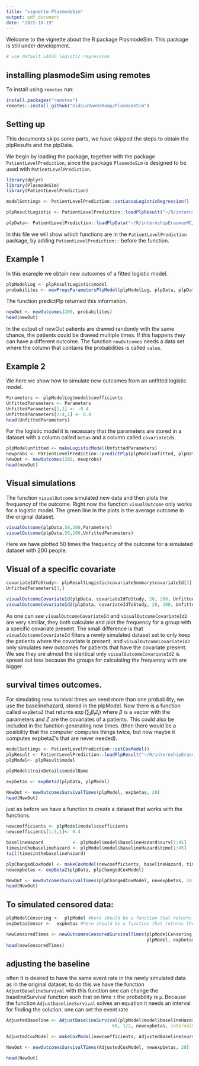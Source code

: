 ```yaml
---
title: "vignette PlasmodeSim"
output: pdf_document
date: "2022-10-19"
---
```

Welcome to the vignette about the R package PlasmodeSim. This package is still under development.

```r

# use default LASSO logistic regression

```

## installing plasmodeSim using remotes
To install using `remotes` run:
```r
install.packages("remotes")
remotes::install_github("GidiusVanDeKamp/PlasmodeSim")
```


## Setting up
This documents skips some parts, we have skipped the steps to obtain the plpResults and the plpData. 

We begin by loading the package, together with the package `PatientLevelPrediction`, since the package `PlasmodeSim` is designed to be used with `PatientLevelPrediction`.
````r
library(dplyr) 
library(PlasmodeSim)
library(PatientLevelPrediction)

modelSettings <- PatientLevelPrediction::setLassoLogisticRegression()

plpResultLogistic <- PatientLevelPrediction::loadPlpResult("~/R/internshipErasmusMC/simulate-new-patients-outcomes/plp_demolog/plpResult")

plpData<- PatientLevelPrediction::loadPlpData("~/R/internshipErasmusMC/simulate-new-patients-outcomes/plp_demo/plpData" )
````
In this file we will show which functions are in the `PatientLevelPrediction` package, by adding `PatientLevelPrediction::` before the function. 

## Example 1

In this example we obtain new outcomes of a fitted logistic model.
````r
plpModelLog <- plpResultLogistic$model
probabilites <- newPropsParametersPlpModel(plpModelLog, plpData, plpData$cohorts)
```` 
The function predictPlp returned this information. 

````r
newOut <- newOutcomes(200, probabilites)
head(newOut)

````
In the output of newOut patients are drawed randomly with the same chance, the patients could be drawed multiple times. If this happens they can have a different outcome. The function `newOutcomes` needs a data set where the column that contains the probabilities is called `value`.

## Example 2 
We here we show how to simulate new outcomes from an unfitted logistic model.

````R
Parameters <- plpModelLog$model$coefficients
UnfittedParameters <- Parameters
UnfittedParameters[1,1] <- -0.4
UnfittedParameters[2:4,1] <- 0.4
head(UnfittedParameters)
````
For the logistic model it is necessary that the parameters are stored in a dataset with a column called `betas` and a column called `covariateIds`.  

````r
plpModelunfitted <- makeLogisticModel(UnfittedParameters)
newprobs <- PatientLevelPrediction::predictPlp(plpModelunfitted, plpData,plpData$cohorts)
newOut <- newOutcomes(200, newprobs)
head(newOut)
````



## Visual simulations
The function `visualOutcome` simulated new data and then plots the frequency of the outcome.
Right now the function `visualOutcome` only works for a logistic model. The green line in the plots is the average outcome in the original dataset. 
````r
visualOutcome(plpData,50,200,Parameters)
visualOutcome(plpData,50,200,UnfittedParameters)
````
Here we have plotted 50 times the frequency of the outcome for a simulated dataset with 200 people. 

## Visual of a specific covariate

````r

covariateIdToStudy<- plpResultLogistic$covariateSummary$covariateId[3]
UnfittedParameters[3,]

visualOutcomeCovariateId(plpData, covariateIdToStudy, 20, 200, UnfittedParameters)
visualOutcomeCovariateId2(plpData, covariateIdToStudy, 20, 200, UnfittedParameters)

````

As one can see `visualOutcomeCovariateId` and `visualOutcomeCovariateId2` are very similiar, they both calculate and plot the frequency for a group with a specific covariate present. The small difference is that `visualOutcomeCovariateId` filters a newly simulated dataset set to only keep the patients where the covariate is present, and `visualOutcomeCovariateId2` only simulates new outcomes for patients that have the covariate present. 
We see they are almost the identical only `visualOutcomeCovariateId2` is spread out less because the groups for calculating the frequency with are bigger.

## survival times outcomes. 

For simulating new survival times we need more than one probability, we use the baselinehazard, stored in the plpModel. Now there is a function called `expBetaZ` that returns $\exp(\sum_i \beta_i Z_i)$ where $\beta$ is a vector with the parameters and $Z$ are the covariates of a patients. This could also be included in the function generating new times. (then there would be a posibility that the computer computes things twice, but now maybe it computes expbetaZ's that are never needed). 

````r
modelSettings <- PatientLevelPrediction::setCoxModel()
plpResult <- PatientLevelPrediction::loadPlpResult("~/R/internshipErasmusMC/simulate-new-patients-outcomes/plp_demoCox/plpResult")
plpModel<- plpResult$model
````

````R
plpModel$trainDetails$modelName

expbetas <- expBetaZ(plpData, plpModel) 

NewOut <- newOutcomesSurvivalTimes(plpModel, expbetas, 20)
head(NewOut) 
````
just as before we have a function to create a dataset that works with the functions.
````R
newcoefficients <- plpModel$model$coefficients
newcoefficients[1:3,1]<- 0.4

baselineHazard           <- plpModel$model$baselineHazard$surv[1:45]
timesinthebaselinehazard <- plpModel$model$baselineHazard$time[1:45]
tail(timesinthebaselinehazard)

plpChangedCoxModel <- makeCoxModel(newcoefficients, baselineHazard, timesinthebaselinehazard)
newexpbetas <- expBetaZ(plpData, plpChangedCoxModel) 

NewOut <- newOutcomesSurvivalTimes(plpChangedCoxModel, newexpbetas, 20)
head(NewOut)
````
## To simulated censored data: 
````R
plpModelCensoring <-  plpModel #here should be a function that returns the correct estimate
expbetasCensor <-  expbetas #here should be a function that returns the correct values

newCensoredTimes <- newOutcomesCensoredSurvivalTimes(plpModelCensoring, expbetasCensor,
                                                     plpModel, expbetas, 10)
head(newCensoredTimes)

````
## adjusting the baseline

often it is desired to have the same event rate in the newly simulated data as in the original dataset. to do this we have the function `AdjustBaselineSurvival` with this function one can change the baselineSurvival function such that on time `t` the probability is `p`. Because the function `AdjustbaselineSurvival` solves an equation it needs an interval for finding the solution. one can set the event rate 

````R
AdjustedBaseline <- AdjustBaselineSurvival(plpModel$model$baselineHazard,
                                        66, 1/2, newexpbetas, intervalSolution = c(-100,100))

AdjustedCoxModel <- makeCoxModel(newcoefficients, AdjustedBaseline$surv, AdjustedBaseline$time)

NewOut <- newOutcomesSurvivalTimes(AdjustedCoxModel, newexpbetas, 20)

head(NewOut)

````



